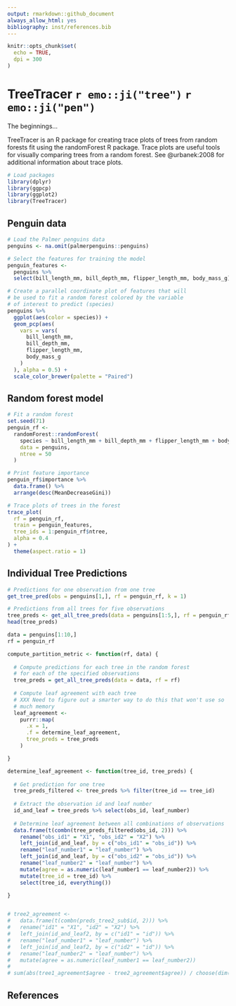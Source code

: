 ```yaml
---
output: rmarkdown::github_document
always_allow_html: yes
bibliography: inst/references.bib
---
```


```r
knitr::opts_chunk$set(
  echo = TRUE,
  dpi = 300
)
```

# TreeTracer `r emo::ji("tree")` `r emo::ji("pen")`

The beginnings...

TreeTracer is an R package for creating trace plots of trees from random forests fit using the randomForest R package. Trace plots are useful tools for visually comparing trees from a random forest. See @urbanek:2008 for additional information about trace plots. 

```r
# Load packages
library(dplyr)
library(ggpcp)
library(ggplot2)
library(TreeTracer)
```

## Penguin data

```r
# Load the Palmer penguins data
penguins <- na.omit(palmerpenguins::penguins)
```

```r
# Select the features for training the model
penguin_features <- 
  penguins %>% 
  select(bill_length_mm, bill_depth_mm, flipper_length_mm, body_mass_g)
```

```r
# Create a parallel coordinate plot of features that will
# be used to fit a random forest colored by the variable 
# of interest to predict (species)
penguins %>%
  ggplot(aes(color = species)) +
  geom_pcp(aes(
    vars = vars(
      bill_length_mm, 
      bill_depth_mm, 
      flipper_length_mm, 
      body_mass_g
    )
  ), alpha = 0.5) + 
  scale_color_brewer(palette = "Paired")
```

## Random forest model 

```r
# Fit a random forest
set.seed(71)
penguin_rf <-
  randomForest::randomForest(
    species ~ bill_length_mm + bill_depth_mm + flipper_length_mm + body_mass_g,
    data = penguins, 
    ntree = 50
  )
```

```r
# Print feature importance
penguin_rf$importance %>% 
  data.frame() %>% 
  arrange(desc(MeanDecreaseGini))
```

```r
# Trace plots of trees in the forest
trace_plot(
  rf = penguin_rf,
  train = penguin_features,
  tree_ids = 1:penguin_rf$ntree,
  alpha = 0.4
) + 
  theme(aspect.ratio = 1)
```

## Individual Tree Predictions

```r
# Predictions for one observation from one tree
get_tree_pred(obs = penguins[1,], rf = penguin_rf, k = 1)
```

```r
# Predictions from all trees for five observations
tree_preds <- get_all_tree_preds(data = penguins[1:5,], rf = penguin_rf)
head(tree_preds)
```

```r
data = penguins[1:10,]
rf = penguin_rf

compute_partition_metric <- function(rf, data) {
  
  # Compute predictions for each tree in the random forest 
  # for each of the specified observations
  tree_preds = get_all_tree_preds(data = data, rf = rf)
 
  # Compute leaf agreement with each tree
  # XXX Need to figure out a smarter way to do this that won't use so
  # much memory
  leaf_agreement <-
    purrr::map(
      .x = 1,
      .f = determine_leaf_agreement,
      tree_preds = tree_preds
    ) 

}

determine_leaf_agreement <- function(tree_id, tree_preds) {
  
  # Get prediction for one tree
  tree_preds_filtered <- tree_preds %>% filter(tree_id == tree_id)
  
  # Extract the observation id and leaf number
  id_and_leaf = tree_preds %>% select(obs_id, leaf_number)
  
  # Determine leaf agreement between all combinations of observations
  data.frame(t(combn(tree_preds_filtered$obs_id, 2))) %>%
    rename("obs_id1" = "X1", "obs_id2" = "X2") %>%
    left_join(id_and_leaf, by = c("obs_id1" = "obs_id")) %>%
    rename("leaf_number1" = "leaf_number") %>%
    left_join(id_and_leaf, by = c("obs_id2" = "obs_id")) %>%
    rename("leaf_number2" = "leaf_number") %>%
    mutate(agree = as.numeric(leaf_number1 == leaf_number2)) %>%
    mutate(tree_id = tree_id) %>%
    select(tree_id, everything())

}


# tree2_agreement <- 
#   data.frame(t(combn(preds_tree2_sub$id, 2))) %>%
#   rename("id1" = "X1", "id2" = "X2") %>%
#   left_join(id_and_leaf2, by = c("id1" = "id")) %>%
#   rename("leaf_number1" = "leaf_number") %>%
#   left_join(id_and_leaf2, by = c("id2" = "id")) %>%
#   rename("leaf_number2" = "leaf_number") %>%
#   mutate(agree = as.numeric(leaf_number1 == leaf_number2))
# 
# sum(abs(tree1_agreement$agree - tree2_agreement$agree)) / choose(dim(preds_tree1_sub)[1], 2)
```

## References
